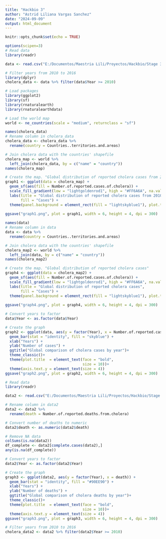 ---
title: "Hackbio 3"
author: "Astrid Liliana Vargas Sanchez"
date: "2024-09-09"
output: html_document
---

```{r setup, include=FALSE}
knitr::opts_chunk$set(echo = TRUE)
```

```{r}
options(scipen=3)
# Read data
library(readr)

data <- read.csv("E:/Documentos/Maestria Lili/Proyectos/Hackbio/Stage 3/Número de casos notificados.csv")

```


```{r}
# Filter years from 2010 to 2016
library(dplyr) 
cholera_data <- data %>% filter(data$Year >= 2010)
```


```{r}
# Load packages
library(ggplot2)
library(sf)   
library(rnaturalearth)
library(rnaturalearthdata)
```

```{r}
# Load the world map
world <- ne_countries(scale = "medium", returnclass = "sf")

```


```{r}
names(cholera_data)
# Rename column in cholera_data
cholera_data <- cholera_data %>%
  rename(country = Countries..territories.and.areas)
```


```{r}
# Join cholera data with the countries' shapefile
cholera_map <- world %>%
  left_join(cholera_data, by = c("name" = "country"))
names(cholera_map)
```

```{r}
# Create the map. "Global distribution of reported cholera cases from 2010 to 2016"
graph1 <- ggplot(data = cholera_map) +
  geom_sf(aes(fill = Number.of.reported.cases.of.cholera)) +
  scale_fill_gradient(low = "lightgoldenrod1", high = "#FF6A6A", na.value = "white") +
  labs(title = "Global distribution of reported cholera cases from 2010 to 2016",
       fill = "Cases") +
  theme(panel.background = element_rect(fill = "lightskyblue1"), plot.title  = element_text(face = "bold",
                                                                                            size = 10))
ggsave("graph1.png", plot = graph1, width = 6, height = 4, dpi = 300)
```

```{r}
names(data)
# Rename column in data
data <- data %>%
  rename(country = Countries..territories.and.areas)

# Join cholera data with the countries' shapefile
cholera_map2 <- world %>%
  left_join(data, by = c("name" = "country"))
names(cholera_map2)
```

```{r}
# Create the map. "Global distribution of reported cholera cases"
graph4 <- ggplot(data = cholera_map2) +
  geom_sf(aes(fill = Number.of.reported.cases.of.cholera)) +
  scale_fill_gradient(low = "lightgoldenrod1", high = "#FF6A6A", na.value = "white") +
  labs(title = "Global distribution of reported cholera cases",
       fill = "Cases") +
  theme(panel.background = element_rect(fill = "lightskyblue1"), plot.title  = element_text(face = "bold",
                                                                                            size = 10))
ggsave("graph4.png", plot = graph4, width = 6, height = 4, dpi = 300)
```

```{r}
# Convert years to factor
data$Year <- as.factor(data$Year)

# Create the graph
graph2 <- ggplot(data, aes(y = factor(Year), x = Number.of.reported.cases.of.cholera)) +
  geom_bar(stat = "identity", fill = "skyblue") +
  xlab("Years") +
  ylab("Number of cases") +
  ggtitle("Global comparison of cholera cases by year")+
  theme_classic()+
  theme(plot.title  = element_text(face = "bold",
                                   size = 10))+
  theme(axis.text.y = element_text(size = 4))
ggsave("graph2.png", plot = graph2, width = 6, height = 4, dpi = 300)
```

```{r}
# Read data
library(readr)

data2 <- read.csv("E:/Documentos/Maestria Lili/Proyectos/Hackbio/Stage 3/Número de muertes reportadas.csv")

# Rename column in data2
data2 <- data2 %>%
  rename(death = Number.of.reported.deaths.from.cholera)

# Convert number of deaths to numeric
data2$death <- as.numeric(data2$death)

# Remove NA data
colSums(is.na(data2))
df_complete <- data2[complete.cases(data2),]
any(is.na(df_complete))
```

```{r}
# Convert years to factor
data2$Year <- as.factor(data2$Year)

# Create the graph
graph3 <- ggplot(data2, aes(y = factor(Year), x = death)) +
  geom_bar(stat = "identity", fill = "#90EE90") +
  xlab("Years") +
  ylab("Number of deaths") +
  ggtitle("Global comparison of cholera deaths by year")+
  theme_classic()+
  theme(plot.title  = element_text(face = "bold",
                                   size = 10))+
  theme(axis.text.y = element_text(size = 4))
ggsave("graph3.png", plot = graph3, width = 6, height = 4, dpi = 300)
```


```{r}
# Filter years from 2010 to 2016
cholera_data2 <- data2 %>% filter(data2$Year >= 2010)


```

